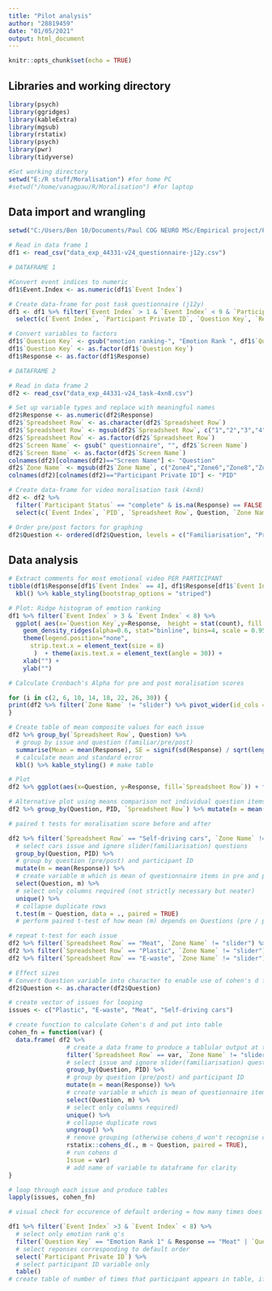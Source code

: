 ```yaml
---
title: "Pilot analysis"
author: "28819459"
date: "01/05/2021"
output: html_document
---
```


```r
knitr::opts_chunk$set(echo = TRUE)
```

## Libraries and working directory
```r

library(psych)
library(ggridges)
library(kableExtra)
library(mgsub)
library(rstatix)
library(psych)
library(pwr)
library(tidyverse)

#Set working directory
setwd("E:/R stuff/Moralisation") #for home PC
#setwd("/home/vanagpau/R/Moralisation") #for laptop

```

## Data import and wrangling
```r

setwd("C:/Users/Ben 10/Documents/Paul COG NEURO MSc/Empirical project/Pilot actual DATA")

# Read in data frame 1
df1 <- read_csv("data_exp_44331-v24_questionnaire-j12y.csv")

# DATAFRAME 1

#Convert event indices to numeric
df1$Event.Index <- as.numeric(df1$`Event Index`)

# Create data-frame for post task questionnaire (j12y)
df1 <- df1 %>% filter(`Event Index` > 1 & `Event Index` < 9 & `Participant Status` == "complete") %>%
  select(c(`Event Index`, `Participant Private ID`, `Question Key`, `Response`))

# Convert variables to factors
df1$`Question Key` <- gsub("emotion ranking-", "Emotion Rank ", df1$`Question Key`)
df1$`Question Key` <- as.factor(df1$`Question Key`)
df1$Response <- as.factor(df1$Response)

# DATAFRAME 2

# Read in data frame 2
df2 <- read_csv("data_exp_44331-v24_task-4xn8.csv")

# Set up variable types and replace with meaningful names
df2$Response <- as.numeric(df2$Response)
df2$`Spreadsheet Row` <- as.character(df2$`Spreadsheet Row`)
df2$`Spreadsheet Row` <- mgsub(df2$`Spreadsheet Row`, c("1","2","3","4"), c("Meat", "Self-driving cars", "Plastic", "E-waste"))
df2$`Spreadsheet Row` <- as.factor(df2$`Spreadsheet Row`)
df2$`Screen Name` <- gsub(" questionnaire", "", df2$`Screen Name`)
df2$`Screen Name` <- as.factor(df2$`Screen Name`)
colnames(df2)[colnames(df2)=="Screen Name"] <- "Question"
df2$`Zone Name` <- mgsub(df2$`Zone Name`, c("Zone4","Zone6","Zone8","Zone10"), c("core_belief", "right_wrong", "moral_issue", "just_know"))
colnames(df2)[colnames(df2)=="Participant Private ID"] <- "PID"

# Create data-frame for video moralisation task (4xn8)
df2 <- df2 %>% 
  filter(`Participant Status` == "complete" & is.na(Response) == FALSE ) %>%
  select(c(`Event Index`, `PID`, `Spreadsheet Row`, Question, `Zone Name`, Response))

# Order pre/post factors for graphing
df2$Question <- ordered(df2$Question, levels = c("Familiarisation", "Pre-stim", "Post-stim"))

```

## Data analysis
```r
# Extract comments for most emotional video PER PARTICIPANT
tibble(df1$Response[df1$`Event Index` == 4], df1$Response[df1$`Event Index` == 8]) %>%
  kbl() %>% kable_styling(bootstrap_options = "striped")

# Plot: Ridge histogram of emotion ranking
df1 %>% filter(`Event Index` > 3 & `Event Index` < 8) %>% 
  ggplot( aes(x=`Question Key`,y=Response,  height = stat(count), fill = Response)) +
    geom_density_ridges(alpha=0.6, stat="binline", bins=4, scale = 0.95) +
    theme(legend.position="none",
      strip.text.x = element_text(size = 8)
       )  + theme(axis.text.x = element_text(angle = 30)) +
    xlab("") +
    ylab("")

# Calculate Cronbach's Alpha for pre and post moralisation scores

for (i in c(2, 6, 10, 14, 18, 22, 26, 30)) {
print(df2 %>% filter(`Zone Name` != "slider") %>% pivot_wider(id_cols = PID, names_from = c(`Spreadsheet Row`, Question, `Zone Name`), values_from = Response) %>% select(.,i:(i+3)) %>% psych::alpha())
}

# Create table of mean composite values for each issue
df2 %>% group_by(`Spreadsheet Row`, Question) %>%
  # group by issue and question (familiar/pre/post)
  summarise(Mean = mean(Response), SE = signif(sd(Response) / sqrt(length(Response)),2)) %>%
  # calculate mean and standard error
  kbl() %>% kable_styling() # make table

# Plot
df2 %>% ggplot(aes(x=Question, y=Response, fill=`Spreadsheet Row`)) + facet_wrap(df2$`Spreadsheet Row`) + geom_boxplot() + ggtitle("Familiarisation and Moralisation scores by issue Pre and Post stimulus") + ylab("Moral Score") + xlab("") + geom_jitter(width=0.1,alpha=0.3)

# Alternative plot using means comparison not individual question items
df2 %>% group_by(Question, PID, `Spreadsheet Row`) %>% mutate(m = mean(Response)) %>% select(PID, Question, m, `Spreadsheet Row`) %>% unique()  %>% ggplot(aes(x=`Spreadsheet Row`, y=m, fill=Question)) + geom_boxplot() + ggtitle("Familiarisation and Moralisation scores by issue Pre and Post stimulus") + ylab("Score") + xlab("") + theme(legend.position="bottom") 

# paired t tests for moralisation score before and after

df2 %>% filter(`Spreadsheet Row` == "Self-driving cars", `Zone Name` != "slider") %>%
  # select cars issue and ignore slider(familiarisation) questions
  group_by(Question, PID) %>% 
  # group by question (pre/post) and participant ID
  mutate(m = mean(Response)) %>%
  # create variable m which is mean of questionnaire items in pre and post for each participant 
  select(Question, m) %>%
  # select only columns required (not strictly necessary but neater)
  unique() %>%
  # collapse duplicate rows
  t.test(m ~ Question, data = ., paired = TRUE)
  # perform paired t-test of how mean (m) depends on Questions (pre / post)

# repeat t-test for each issue
df2 %>% filter(`Spreadsheet Row` == "Meat", `Zone Name` != "slider") %>% group_by(Question, PID) %>% mutate(m = mean(Response)) %>% select(Question, m) %>% unique() %>% t.test(m ~ Question, data = ., paired = TRUE)
df2 %>% filter(`Spreadsheet Row` == "Plastic", `Zone Name` != "slider") %>% group_by(Question, PID) %>% mutate(m = mean(Response)) %>% select(Question, m) %>% unique() %>% t.test(m ~ Question, data = ., paired = TRUE)
df2 %>% filter(`Spreadsheet Row` == "E-waste", `Zone Name` != "slider") %>% group_by(Question, PID) %>% mutate(m = mean(Response)) %>% select(Question, m) %>% unique() %>% t.test(m ~ Question, data = ., paired = TRUE)

# Effect sizes
# Convert Question variable into character to enable use of cohen's d function
df2$Question <- as.character(df2$Question)

# create vector of issues for looping
issues <- c("Plastic", "E-waste", "Meat", "Self-driving cars")

# create function to calculate Cohen's d and put into table
cohen_fn = function(var) {
  data.frame( df2 %>%
                # create a data frame to produce a tablular output at the end
                filter(`Spreadsheet Row` == var, `Zone Name` != "slider") %>%
                # select issue and ignore slider(familiarisation) questions
                group_by(Question, PID) %>%
                # group by question (pre/post) and participant ID
                mutate(m = mean(Response)) %>%
                # create variable m which is mean of questionnaire items in pre and post for each participant 
                select(Question, m) %>%
                # select only columns required)
                unique() %>%
                # collapse duplicate rows
                ungroup() %>%
                # remove grouping (otherwise cohens_d won't recognise columns)
                rstatix::cohens_d(., m ~ Question, paired = TRUE),
                # run cohens d
                Issue = var)
                # add name of variable to dataframe for clarity
}

# loop through each issue and produce tables
lapply(issues, cohen_fn)

# visual check for occurence of default ordering = how many times does "4" appear in following table = 2

df1 %>% filter(`Event Index` >3 & `Event Index` < 8) %>%
  # select only emotion rank q's
  filter(`Question Key` == "Emotion Rank 1" & Response == "Meat" | `Question Key` == "Emotion Rank 2" & Response == "Plastics" | `Question Key` == "Emotion Rank 3" & Response == "E-waste" | `Question Key` == "Emotion Rank 4" & Response == "Self-driving cars") %>%
  # select reponses corresponding to default order
  select(`Participant Private ID`) %>%
  # select participant ID variable only
  table()
# create table of number of times that participant appears in table, if = 4 then this exactly matches the default ordering


```













